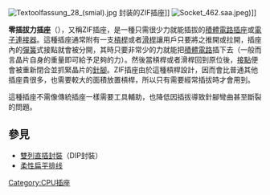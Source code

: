 {{Unreferenced|time=2013-07-16T18:39:57+00:00}} [[Image:Textoolfassung_28_(smial).jpg|thumb]] 封装的ZIF插座]]
[[Image:Socket_462.saa.jpeg|thumb]])]]

'''零插拔力插座'''（{{lang-en|ZIF, Zero insertion force}}），又稱ZIF插座，是一種只需很少力就能插拔的[[積體電路插座|積體電路插座]]或[[電子連接器|電子連接器]]。這種插座通常附有一支[[槓桿|槓桿]]或者[[滑桿|滑桿]]讓用戶只要將之推開或拉開，插座內的[[彈簧|彈簧]]式接點就會被分開，其時只要非常少的力就能把[[積體電路|積體電路]]插下去（一般而言晶片自身的重量即可給予足夠的力）。然後當槓桿或者滑桿回到原位後，[[接點|接點]]便會被重新閉合並抓緊晶片的[[針腳|針腳]]。ZIF插座由於這種槓桿設計，因而會比普通其他插座貴很多，也需要較大的面積放置槓桿，所以只有需要經常插拔時才會用到。

這種插座不需像傳統插座一樣需要工具輔助，也降低因插拔導致針腳彎曲甚至斷裂的問題。

==參見==
{{Commons category|Zero Insertion Force}}

* [[雙列直插封裝|雙列直插封裝]]（DIP封裝）
* [[柔性扁平排线|柔性扁平排线]]

[[Category:CPU插座|Category:CPU插座]]

{{Electronics-stub}}